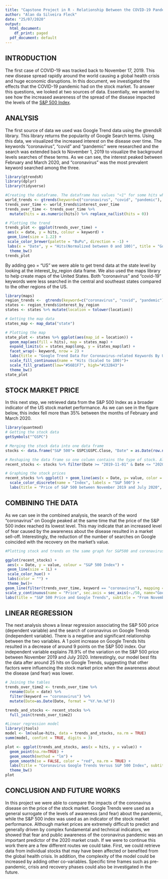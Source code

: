 ---
title: "Capstone Project in R - Relationship Between the COVID-19 Pandemic and Stock Prices"
author: "Alan da Silveira Fleck"
date: "25/07/2020"
output:
  html_document:
    df_print: paged
  pdf_document: default
---


## INTRODUCTION

The first case of COVID-19 was tracked back to November 17, 2019. This new disease spread rapidly around the world causing a global health crisis and huge economic disruptions.
In this document, we investigated the effects that the COVID-19 pandemic had on the stock market. To answer this questions, we looked at two sources of data. Essentially, we wanted to see how the increased awareness of the spread of the disease impacted the levels of the [S&P 500 Index](https://en.wikipedia.org/wiki/S%26P_500_Index).


## ANALYSIS
The first source of data we used was Google Trend data using the gtrendsR library. This library returns the popularity of Google Search terms. Using this data, we visualized the increased interest on the disease over time. The keywords "coronavirus", "covid" and "pandemic" were researched and the search was extended back to November 1, 2019 to  visualize the background levels searches of these terms. As we can see, the interest peaked between February and March 2020, and "coronavirus" was the most prevalent keyword searched among the three.

```{r message=FALSE, warning=FALSE}
library(gtrendsR)
library(dplyr)
library(tidyverse)

#Creating the dataframe. The dataframe has values "<1" for some hits which we've changed to "0"
world_trends <- gtrends(keyword=c("coronavirus", "covid", "pandemic"), time = "2019-11-01 2020-07-01")
trends_over_time <- world_trends$interest_over_time
trends_over_time <- trends_over_time %>% 
  mutate(hits = as.numeric(hits)) %>% replace_na(list(hits = 0))

# Plotting the trend
trends_plot <- ggplot(trends_over_time) +
 aes(x = date, y = hits, colour = keyword) +
 geom_line(size = 1.22) +
 scale_color_brewer(palette = "BuPu", direction = -1) +
 labs(x = "Date", y = "Hits(Normalized between 0 and 100)", title = "Google Trend Data", subtitle = "From November 2019 to July 2020", color = "Searched Keywords")+
  theme_bw()
trends_plot
```

By adding geo = "US" we were able to get trend data at the state level by looking at the interest_by_region data frame. We also used the maps library to help create maps of the United States. Both "coronavirus" and "covid-19" keywords were less searched in the central and southeast states compared to the other regions of the US.

```{r message=FALSE, warning=FALSE}
library(maps)
region_trends <-  gtrends(keyword=c("coronavirus", "covid", "pandemic"), geo = "US", time = "2019-11-01 2020-07-01")
states <- region_trends$interest_by_region
states <- states %>% mutate(location = tolower(location))

# Getting the map data
states_map <- map_data("state")

# Plotting the map
state_plot <- states %>% ggplot(aes(map_id = location)) +
  geom_map(aes(fill = hits), map = states_map) +
  expand_limits(x = states_map$long, y = states_map$lat) + 
  facet_wrap(~ keyword, nrow = 2) + 
  labs(title = "Google Trend Data For Coronavirus-related Keywords By US State", x = "Longitude", y = "Latitude") + 
  scale_fill_continuous(name = "Hits (Scaled to 100)")+
  scale_fill_gradient(low="#56B1F7", high="#132B43")+
  theme_bw()
state_plot


```

## STOCK MARKET PRICE
In this next step, we retrieved data from the S&P 500 Index as a broader indicator of the US stock market performance. As we can see in the figure below, this index fell more than 35% between the months of February and March 2020.


```{r message=FALSE, warning=FALSE}
library(quantmod)
# Getting the stock data
getSymbols("^GSPC")

# Merging the stock data into one data frame
stocks <- data.frame("S&P 500"= GSPC$GSPC.Close, "Date" = as.Date(row.names(as.data.frame(GSPC))))

# Reshaping the data frame so one column contains the type of stock. Also filtering the date.
recent_stocks <- stocks %>% filter(Date >= "2019-11-01" & Date <= "2020-07-01") %>% gather(key = "stock", value = "value", -Date)

# Graphing the stock prices
recent_stocks %>% ggplot() + geom_line(aes(x = Date, y= value, color = stock)) +
  scale_color_discrete(name = "Index", labels = "S&P 500") +
  labs(title = "Price of S&P 500 between November 2019 and July 2020", y = "Price") + theme_bw()
```

## COMBINING THE DATA
As we can see in the combined analysis, the search of the word "coronavirus" on Google peaked at the same time that the price of the S&P 500 index reached its lowest level. This may indicate that an increased level of fear caused by the awareness about the disease resulted in a market sell-off.  Interestingly, the reduction of the number of searches on Google coincided with the recovery on the market's value. 

```{r message=FALSE, warning=FALSE}
#Plotting stock and trends on the same graph for S&P500 and coronavirus. Note that we adjust the scale of the Trends axis

ggplot(recent_stocks) +
 aes(x = Date, y = value, colour = "S&P 500 Index") +
 geom_line(size = 1L) +
 scale_color_hue() +
 labs(color = "") +
 theme_bw()+
geom_line(filter(trends_over_time, keyword == "coronavirus"), mapping = aes(as.Date(date), hits*50, color = "Coronavirus Google Trends Hits")) +
scale_y_continuous(name = "Price", sec.axis = sec_axis(~./50, name="Google Trends Hits")) + 
labs(title = "S&P 500 Price and Google Trends", subtitle = "From November 2019 to July 2020")
```

## LINEAR REGRESSION
The next analysis shows a linear regression associating the S&P 500 price (dependent variable) and the search of coronavirus on Google Trends (independent variable). There is a negative and significant relationship between the two variables. A 1 point increase on Google Trends hits resulted in a decrease of around 9 points on the S&P 500 index. Our independent variable explains 78.9% of the variation on the S&P 500 price between November 2019 and July 2020. Interestingly, our model best fits the data after around 25 hits on Google Trends, suggesting that other factors were influencing the stock market price when the awareness about the disease (and fear) was lower.

```{r message=FALSE, warning=FALSE}
# Joining the tables
trends_over_time2 <- trends_over_time %>%
  rename(Date = date) %>%
  filter(keyword == "coronavirus") %>%
  mutate(Date=as.Date(Date, format = "%Y.%m.%d"))

trends_and_stocks <- recent_stocks %>%
  full_join(trends_over_time2)

#Linear regression model
library(jtools)
model <- lm(value~hits, data = trends_and_stocks, na.rm = TRUE)
summ(model, confint = TRUE, digits = 3)

plot <- ggplot(trends_and_stocks, aes(x = hits, y = value)) +
  geom_point(na.rm=TRUE) +
  geom_smooth(method = "lm") +
  geom_smooth(se = FALSE, color = "red", na.rm = TRUE) + 
  labs(title = "Coronavirus Google Trends Versus S&P 500 Index", subtitle = "From November 2019 to July 2020", x = "Coronavirus Searches in Google Trends", y = "S&P 500 Index")+
  theme_bw()
plot
```

## CONCLUSION AND FUTURE WORKS
In this project we were able to compare the impacts of the coronavirus disease on the price of the stock market. Google Trends were used as a general surrogate of the levels of awareness (and fear) about the pandemic, while the S&P 500 index was used as an indicator of the stock market performance. Although market prices are extremely difficult to predict and generally driven by complex fundamental and technical indicators, we showed that fear and public awareness of the coronavirus pandemic was an important predictor of the 2020 market crash.
If we were to continue this work there are a few different routes we could take. First, we could retrieve data from individual stocks that may have been affected or benefited from the global health crisis. In addition, the complexity of the model could be increased by adding other co-variables. Specific time frames such as pre-pandemic, crisis and recovery phases could also be investigated in the future.


